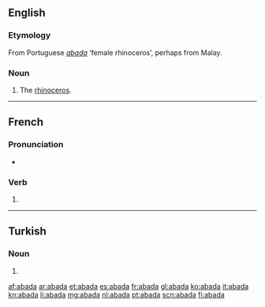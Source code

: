 ==English==

===Etymology===
From Portuguese ''[[#Portuguese|abada]]'' ‘female rhinoceros’, perhaps from Malay.

===Noun===
{{en-noun}}

# {{obsolete}} The [[rhinoceros]].

----

==French==

===Pronunciation===
* {{homophones|abadas|abadât|lang=fr}}

===Verb===
{{fr-verb-form}}

# {{conjugation of|abader||3|s|[[past historic]]|lang=fr}}

----

==Turkish==

===Noun===
{{head|tr|noun form}}

# {{locative of|aba|lang=tr}}

[[af:abada]]
[[ar:abada]]
[[et:abada]]
[[es:abada]]
[[fr:abada]]
[[gl:abada]]
[[ko:abada]]
[[it:abada]]
[[kn:abada]]
[[li:abada]]
[[mg:abada]]
[[nl:abada]]
[[pt:abada]]
[[scn:abada]]
[[fi:abada]]